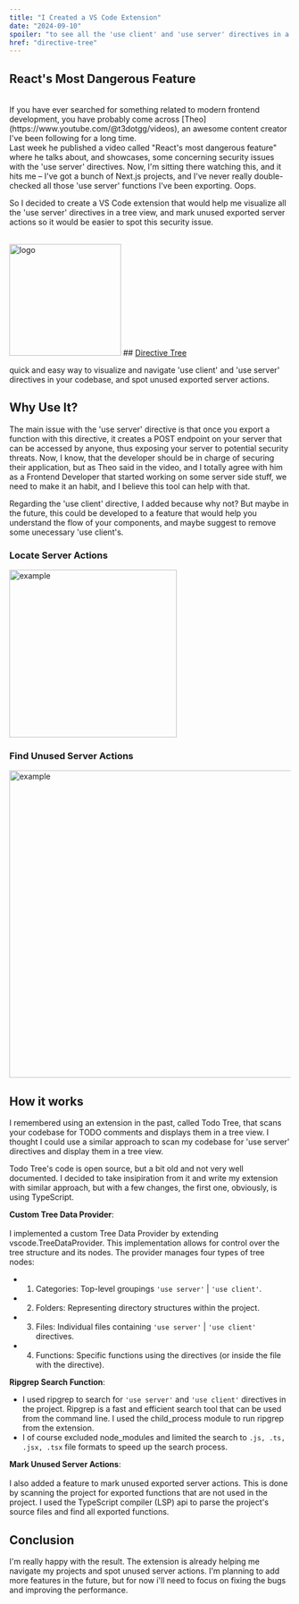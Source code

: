 ```yaml
---
title: "I Created a VS Code Extension"
date: "2024-09-10"
spoiler: "to see all the 'use client' and 'use server' directives in a tree view, and spot unused exported server actions"
href: "directive-tree"
---
```



## React's Most Dangerous Feature

<YouTube id="https://youtu.be/yUm-ET8w_28?si=uwu3Zv9sxayGdnSA" />
<br />
If you have ever searched for something related to modern frontend development,
you have probably come across [Theo](https://www.youtube.com/@t3dotgg/videos),
an awesome content creator I've been following for a long time. <br /> Last week
he published a video called "React's most dangerous feature" where he talks
about, and showcases, some concerning security issues with the 'use server'
directives. Now, I'm sitting there watching this, and it hits me – I've got a
bunch of Next.js projects, and I've never really double-checked all those 'use
server' functions I've been exporting. Oops.

So I decided to create a VS Code extension that would help me visualize all the 'use server' directives in a tree view, and mark unused exported server actions so it would be easier to spot this security issue.

<br/>
<div class="flex justify-center gap-4 items-center">
<Image src="https://raw.githubusercontent.com/shakedhagag/directive-tree/main/resources/icon.png" alt="logo" width="200" height="200"/>
<span>
## <a href='https://marketplace.visualstudio.com/items?itemName=shagag.directive-tree'>Directive Tree</a>

quick and easy way to visualize and navigate 'use client' and 'use server' directives in your codebase, and spot unused exported server actions.

</span>
</div>

## Why Use It?

The main issue with the 'use server' directive is that once you export a function with this directive, it creates a POST endpoint on your server that can be accessed by anyone, thus exposing your server to potential security threats.
Now, I know, that the developer should be in charge of securing their application, but as Theo said in the video, and I totally agree with him as a Frontend Developer that started working on some server side stuff, we need to make it an habit, and I believe this tool can help with that.

Regarding the 'use client' directive, I added because why not? But maybe in the future, this could be developed to a feature that would help you understand the flow of your components, and maybe suggest to remove some unecessary 'use client's.

### Locate Server Actions

<Image
  src="https://raw.githubusercontent.com/shakedhagag/directive-tree/main/resources/example.png"
  alt="example"
  width="300"
  height="300"
/>

### Find Unused Server Actions

<Image
  src="https://raw.githubusercontent.com/shakedhagag/directive-tree/main/resources/example2.png"
  alt="example"
  width="750"
  height="550"
/>

## How it works

I remembered using an extension in the past, called Todo Tree, that scans your codebase for TODO comments and displays them in a tree view. I thought I could use a similar approach to scan my codebase for 'use server' directives and display them in a tree view.

Todo Tree's code is open source, but a bit old and not very well documented. I decided to take insipiration from it and write my extension with similar approach, but with a few changes, the first one, obviously, is using TypeScript.

**Custom Tree Data Provider**: <br/> <br/>
I implemented a custom Tree Data Provider by extending vscode.TreeDataProvider. This implementation allows for control over the tree structure and its nodes. The provider manages four types of tree nodes:

- 1. Categories: Top-level groupings `'use server'` | `'use client'`.
- 2. Folders: Representing directory structures within the project.
- 3. Files: Individual files containing `'use server'` | `'use client'` directives.
- 4. Functions: Specific functions using the directives (or inside the file with the directive).

**Ripgrep Search Function**:

- I used ripgrep to search for `'use server'` and `'use client'` directives in the project. Ripgrep is a fast and efficient search tool that can be used from the command line. I used the child_process module to run ripgrep from the extension.
- I of course excluded node_modules and limited the search to `.js, .ts, .jsx, .tsx` file formats to speed up the search process.

**Mark Unused Server Actions**: <br/> <br/>
I also added a feature to mark unused exported server actions. This is done by scanning the project for exported functions that are not used in the project. I used the TypeScript compiler (LSP) api to parse the project's source files and find all exported functions.

## Conclusion

I'm really happy with the result. The extension is already helping me navigate my projects and spot unused server actions. I'm planning to add more features in the future, but for now i'll need to focus on fixing the bugs and improving the performance.
